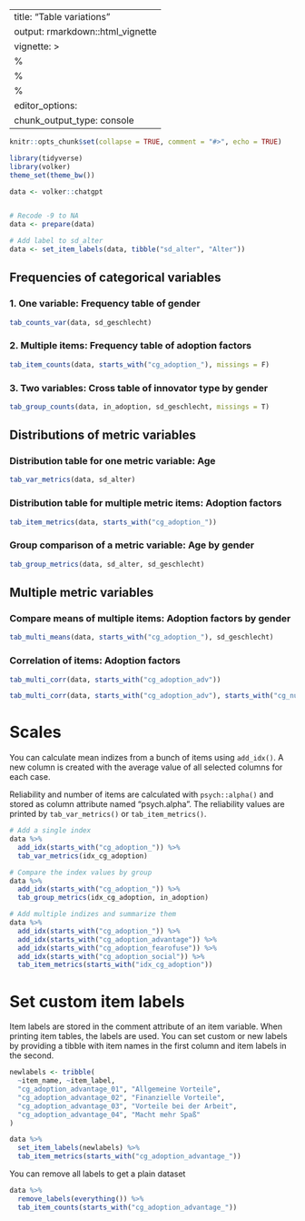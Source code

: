 
---
title: "Table variations"
output: rmarkdown::html_vignette
vignette: >
  %\VignetteIndexEntry{Table variations}
  %\VignetteEncoding{UTF-8}
  %\VignetteEngine{knitr::rmarkdown}
editor_options: 
  chunk_output_type: console
---

```r
knitr::opts_chunk$set(collapse = TRUE, comment = "#>", echo = TRUE)

library(tidyverse)
library(volker)
theme_set(theme_bw())

data <- volker::chatgpt


# Recode -9 to NA
data <- prepare(data)

# Add label to sd_alter
data <- set_item_labels(data, tibble("sd_alter", "Alter"))
```

## Frequencies of categorical variables

### 1. One variable: Frequency table of gender
```r

tab_counts_var(data, sd_geschlecht)

```

### 2. Multiple items: Frequency table of adoption factors
```r
tab_item_counts(data, starts_with("cg_adoption_"), missings = F)
```


### 3. Two variables: Cross table of innovator type by gender

```r
tab_group_counts(data, in_adoption, sd_geschlecht, missings = T)
```

## Distributions of metric variables

### Distribution table for one metric variable: Age
```r
tab_var_metrics(data, sd_alter)
```

### Distribution table for multiple metric items: Adoption factors
```r
tab_item_metrics(data, starts_with("cg_adoption_"))
```


### Group comparison of a metric variable: Age by gender

```r
tab_group_metrics(data, sd_alter, sd_geschlecht)
```

## Multiple metric variables

### Compare means of multiple items: Adoption factors by gender
```r
tab_multi_means(data, starts_with("cg_adoption_"), sd_geschlecht)
```

### Correlation of items: Adoption factors
```r
tab_multi_corr(data, starts_with("cg_adoption_adv"))

tab_multi_corr(data, starts_with("cg_adoption_adv"), starts_with("cg_nutzen"))
```

# Scales

You can calculate mean indizes from a bunch of items using `add_idx()`. 
A new column is created with the average value of all selected columns
for each case. 

Reliability and number of items are calculated with `psych::alpha()`
and stored as column attribute named "psych.alpha". The reliability values 
are printed by `tab_var_metrics()` or `tab_item_metrics()`.


```r
# Add a single index
data %>%
  add_idx(starts_with("cg_adoption_")) %>%
  tab_var_metrics(idx_cg_adoption)

# Compare the index values by group
data %>%
  add_idx(starts_with("cg_adoption_")) %>%
  tab_group_metrics(idx_cg_adoption, in_adoption)
```


```r
# Add multiple indizes and summarize them
data %>%
  add_idx(starts_with("cg_adoption_")) %>%
  add_idx(starts_with("cg_adoption_advantage")) %>%
  add_idx(starts_with("cg_adoption_fearofuse")) %>%
  add_idx(starts_with("cg_adoption_social")) %>%
  tab_item_metrics(starts_with("idx_cg_adoption"))
```


# Set custom item labels

Item labels are stored in the comment attribute of an item variable. 
When printing item tables, the labels are used. You can set custom or 
new labels by providing a tibble with item names in the first column
and item labels in the second.

```r
newlabels <- tribble(
  ~item_name, ~item_label,
  "cg_adoption_advantage_01", "Allgemeine Vorteile",
  "cg_adoption_advantage_02", "Finanzielle Vorteile",
  "cg_adoption_advantage_03", "Vorteile bei der Arbeit",
  "cg_adoption_advantage_04", "Macht mehr Spaß"
)

data %>%
  set_item_labels(newlabels) %>%
  tab_item_metrics(starts_with("cg_adoption_advantage_"))
```


You can remove all labels to get a plain dataset

```r
data %>%
  remove_labels(everything()) %>%
  tab_item_counts(starts_with("cg_adoption_advantage_"))
```

